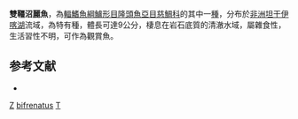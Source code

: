 {{Speciesbox
| genus = Telmatochromis
| species = bifrenatus
| authority = [[Myers|Myers]], 1936
| status = LC
| status_system = IUCN3.1
}}

'''雙韁沼麗魚'''，為[[輻鰭魚綱|輻鰭魚綱]][[鱸形目|鱸形目]][[隆頭魚亞目|隆頭魚亞目]][[慈鯛科|慈鯛科]]的其中一[[種|種]]，分布於[[非洲|非洲]][[坦干伊喀湖|坦干伊喀湖]]流域，為特有種，體長可達9公分，棲息在岩石底質的清澈水域，屬雜食性，生活習性不明，可作為觀賞魚。
==参考文献==
*{{FishBase_species|genus=Telmatochromis|species=bifrenatus|year=2013|month=5}}

{{Taxonbar}}

[[Category:觀賞魚|Z]]
[[Category:沼麗魚屬|bifrenatus]]
[[Category:1936年描述的鱼类|T]]


{{鱸形目小作品}}